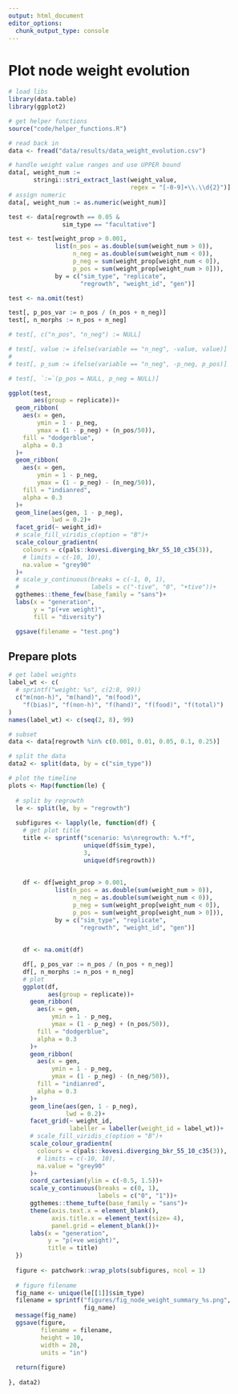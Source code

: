 ```yaml
---
output: html_document
editor_options: 
  chunk_output_type: console
---
```

  
# Plot node weight evolution
  
```r
# load libs
library(data.table)
library(ggplot2)

# get helper functions
source("code/helper_functions.R")
```

```r
# read back in
data <- fread("data/results/data_weight_evolution.csv")

# handle weight value ranges and use UPPER bound
data[, weight_num := 
       stringi::stri_extract_last(weight_value, 
                                  regex = "[-0-9]+\\.\\d{2}")]
# assign numeric
data[, weight_num := as.numeric(weight_num)]
```

```r
test <- data[regrowth == 0.05 & 
               sim_type == "facultative"]

test <- test[weight_prop > 0.001, 
             list(n_pos = as.double(sum(weight_num > 0)),
                  n_neg = as.double(sum(weight_num < 0)),
                  p_neg = sum(weight_prop[weight_num < 0]),
                  p_pos = sum(weight_prop[weight_num > 0])),
             by = c("sim_type", "replicate", 
                    "regrowth", "weight_id", "gen")]

test <- na.omit(test)

test[, p_pos_var := n_pos / (n_pos + n_neg)]
test[, n_morphs := n_pos + n_neg]

# test[, c("n_pos", "n_neg") := NULL]

# test[, value := ifelse(variable == "n_neg", -value, value)]
# 
# test[, p_sum := ifelse(variable == "n_neg", -p_neg, p_pos)]

# test[, `:=`(p_pos = NULL, p_neg = NULL)]

ggplot(test, 
       aes(group = replicate))+
  geom_ribbon(
    aes(x = gen, 
        ymin = 1 - p_neg,
        ymax = (1 - p_neg) + (n_pos/50)),
    fill = "dodgerblue",
    alpha = 0.3
  )+
  geom_ribbon(
    aes(x = gen, 
        ymin = 1 - p_neg,
        ymax = (1 - p_neg) - (n_neg/50)),
    fill = "indianred",
    alpha = 0.3
  )+
  geom_line(aes(gen, 1 - p_neg),
            lwd = 0.2)+
  facet_grid(~ weight_id)+
  # scale_fill_viridis_c(option = "B")+
  scale_colour_gradientn(
    colours = c(pals::kovesi.diverging_bkr_55_10_c35(3)),
    # limits = c(-10, 10),
    na.value = "grey90"
  )+
  # scale_y_continuous(breaks = c(-1, 0, 1),
  #                    labels = c("-tive", "0", "+tive"))+
  ggthemes::theme_few(base_family = "sans")+
  labs(x = "generation",
       y = "p(+ve weight)",
       fill = "diversity")

  ggsave(filename = "test.png")
```


## Prepare plots

```r
# get label weights
label_wt <- c(
  # sprintf("weight: %s", c(2:8, 99))
  c("m(non-h)", "m(hand)", "m(food)",
    "f(bias)", "f(non-h)", "f(hand)", "f(food)", "f(total)")
)
names(label_wt) <- c(seq(2, 8), 99)

# subset
data <- data[regrowth %in% c(0.001, 0.01, 0.05, 0.1, 0.25)]

# split the data
data2 <- split(data, by = c("sim_type"))

# plot the timeline
plots <- Map(function(le) {
  
  # split by regrowth
  le <- split(le, by = "regrowth")
  
  subfigures <- lapply(le, function(df) {
    # get plot title
    title <- sprintf("scenario: %s\nregrowth: %.*f",
                     unique(df$sim_type),
                     3,
                     unique(df$regrowth)) 
    
    
    df <- df[weight_prop > 0.001, 
             list(n_pos = as.double(sum(weight_num > 0)),
                  n_neg = as.double(sum(weight_num < 0)),
                  p_neg = sum(weight_prop[weight_num < 0]),
                  p_pos = sum(weight_prop[weight_num > 0])),
             by = c("sim_type", "replicate", 
                    "regrowth", "weight_id", "gen")]
    
    
    df <- na.omit(df)

    df[, p_pos_var := n_pos / (n_pos + n_neg)]
    df[, n_morphs := n_pos + n_neg]
    # plot
    ggplot(df, 
           aes(group = replicate))+
      geom_ribbon(
        aes(x = gen, 
            ymin = 1 - p_neg,
            ymax = (1 - p_neg) + (n_pos/50)),
        fill = "dodgerblue",
        alpha = 0.3
      )+
      geom_ribbon(
        aes(x = gen, 
            ymin = 1 - p_neg,
            ymax = (1 - p_neg) - (n_neg/50)),
        fill = "indianred",
        alpha = 0.3
      )+
      geom_line(aes(gen, 1 - p_neg),
                lwd = 0.2)+
      facet_grid(~ weight_id,
                 labeller = labeller(weight_id = label_wt))+
      # scale_fill_viridis_c(option = "B")+
      scale_colour_gradientn(
        colours = c(pals::kovesi.diverging_bkr_55_10_c35(3)),
        # limits = c(-10, 10),
        na.value = "grey90"
      )+
      coord_cartesian(ylim = c(-0.5, 1.5))+
      scale_y_continuous(breaks = c(0, 1),
                         labels = c("0", "1"))+
      ggthemes::theme_tufte(base_family = "sans")+
      theme(axis.text.x = element_blank(),
            axis.title.x = element_text(size= 4),
            panel.grid = element_blank())+
      labs(x = "generation",
           y = "p(+ve weight)",
           title = title)
  })
  
  figure <- patchwork::wrap_plots(subfigures, ncol = 1)
  
  # figure filename
  fig_name <- unique(le[[1]]$sim_type)
  filename = sprintf("figures/fig_node_weight_summary_%s.png",
                     fig_name)
  message(fig_name)
  ggsave(figure,
         filename = filename,
         height = 10,
         width = 20,
         units = "in")
  
  return(figure)
  
}, data2)


```

